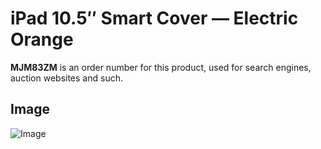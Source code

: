 
# iPad 10.5″ Smart Cover — Electric Orange

<Callout type='info' emoji='👉🏻'>**MJM83ZM** is an order number for this product, used for search engines, auction websites and such.</Callout>

## Image

![Image](https://everycase.imgix.net/everysource/MJM83.webp)